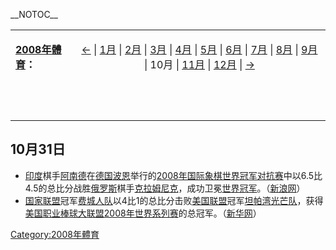<noinclude>__NOTOC__
{{monthInSport|2008|10}}
{| border="0" cellspacing="0" cellpadding="0" width="70%"
|- 
|'''[[2008年體育|2008年體育]]：'''
| align="center" | [[2007年12月體育|←]] | [[2008年1月體育|1月]] | [[2008年2月體育|2月]] | [[2008年3月體育|3月]] | [[2008年4月體育|4月]] | [[2008年5月體育|5月]] | [[2008年6月體育|6月]] | [[2008年7月體育|7月]] | [[2008年8月體育|8月]] | [[2008年9月體育|9月]] | 10月 | [[2008年11月體育|11月]] | [[2008年12月體育|12月]] | [[2009年1月體育|→]] 
|-----
|   ||  
|}</noinclude>
== 10月31日 ==
*[[印度|印度]]棋手[[维斯瓦纳坦·阿南德|阿南德]]在[[德国|德国]][[波恩|波恩]]举行的[[2008年国际象棋世界冠军对抗赛|2008年国际象棋世界冠军对抗赛]]中以6.5比4.5的总比分战胜[[俄罗斯|俄罗斯]]棋手[[弗拉基米尔·鲍里索维奇·克拉姆尼克|克拉姆尼克]]，成功卫冕[[國際象棋世界冠軍列表|世界冠军]]。（[http://sports.sina.com.cn/go/2008-10-30/11354040657.shtml 新浪网]{{Wayback|url=http://sports.sina.com.cn/go/2008-10-30/11354040657.shtml |date=20200327060559 }}）
*[[国家联盟|国家联盟]]冠军[[费城人队|费城人队]]以4比1的总比分击败[[美国联盟|美国联盟]]冠军[[坦帕湾光芒队|坦帕湾光芒队]]，获得[[美国职业棒球大联盟|美国职业棒球大联盟]][[2008年世界系列赛|2008年世界系列赛]]的总冠军。（[http://news.xinhuanet.com/sports/2008-10/30/content_10280492.htm 新华网]）
<noinclude>
[[Category:2008年體育|Category:2008年體育]]
</noinclude>